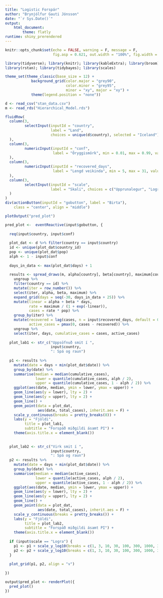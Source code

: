 ```yaml
---
title: "Logistic Forspár"
author: "Brynjólfur Gauti Jónsson"
date: "`r Sys.Date()`"
output: 
    html_document:
        theme: flatly
runtime: shiny_prerendered
---
```


```r
knitr::opts_chunk$set(echo = FALSE, warning = F, message = F, 
                      fig.asp = 0.621, out.width = "100%", fig.width = 8)

library(tidyverse); library(knitr); library(kableExtra); library(broom); library(cowplot); 
library(rstan); library(tidybayes); library(scales)

theme_set(theme_classic(base_size = 12) + 
            background_grid(color.major = "grey90", 
                            color.minor = "grey95", 
                            minor = "xy", major = "xy") +
            theme(legend.position = "none"))
```

```r
d <- read_csv("stan_data.csv")
m <- read_rds("Hierarchical_Model.rds")
```

```r
fluidRow(
  column(3,
         selectInput(inputId = "country",
                     label = "Land",
                     choices = unique(d$country), selected = "Iceland")
  ),
  column(3,
         numericInput(inputId = "conf",
                      label = "Öryggismörk", min = 0.01, max = 0.99, value = 0.95, step = 0.01)
  ),
  column(3,
         numericInput(inputId = "recovered_days",
                      label = "Lengd veikinda", min = 5, max = 31, value = 21, step = 1)
  ),
  column(3,
         selectInput(inputId = "scale",
                     label = "Skali", choices = c("Upprunalegur", "Logra"), selected = "Upprunalegur")
  )
)
div(actionButton(inputId = "gobutton", label = "Birta"),
    class = "center", align = "middle")

plotOutput("pred_plot")
```


```r
pred_plot <-  eventReactive(input$gobutton, {
  
  req(input$country, input$conf)
  
  plot_dat <- d %>% filter(country == input$country)
  id <- unique(plot_dat$country_id)
  pop <- unique(plot_dat$pop)
  alph <- 1 - input$conf
  
  days_in_data <- max(plot_dat$days) + 1
  
  results <- spread_draws(m, alpha[country], beta[country], maximum[country]) %>% 
    ungroup %>% 
    filter(country == id) %>% 
    mutate(iter = row_number()) %>% 
    select(iter, alpha, beta, maximum) %>% 
    expand_grid(days = seq(-30, days_in_data + 25)) %>% 
    mutate(linear = alpha + beta * days,
           rate = maximum / (1 + exp(-linear)),
           cases = rate * pop) %>% 
    group_by(iter) %>% 
    mutate(recovered = lag(cases, n = input$recovered_days, default = 0),
           active_cases = pmax(0, cases - recovered)) %>% 
    ungroup %>% 
    select(iter, days, cumulative_cases = cases, active_cases)
  
  plot_lab1 <- str_c("Uppsöfnuð smit í ", 
                     input$country, 
                     ": Spá og raun")
  
  p1 <- results %>% 
    mutate(date = days + min(plot_dat$date)) %>% 
    group_by(date) %>% 
    summarise(median = median(cumulative_cases),
              lower = quantile(cumulative_cases, alph / 2),
              upper = quantile(cumulative_cases, 1 - alph / 2)) %>% 
    ggplot(aes(date, median, ymin = lower, ymax = upper)) +
    geom_line(aes(y = lower), lty = 2) +
    geom_line(aes(y = upper), lty = 2) +
    geom_line() +
    geom_point(data = plot_dat,
               aes(date, total_cases), inherit.aes = F) +
    scale_y_continuous(breaks = pretty_breaks(8)) +
    labs(y = "Fjöldi",
         title = plot_lab1,
         subtitle = "Forspáð miðgildi ásamt PI") +
    theme(axis.title.x = element_blank())
  
  
  plot_lab2 <- str_c("Virk smit í ", 
                     input$country, 
                     ": Spá og raun")
  p2 <- results %>% 
    mutate(date = days + min(plot_dat$date)) %>% 
    group_by(date) %>% 
    summarise(median = median(active_cases),
              lower = quantile(active_cases, alph / 2),
              upper = quantile(active_cases, 1 - alph / 2)) %>% 
    ggplot(aes(date, median, ymin = lower, ymax = upper)) +
    geom_line(aes(y = lower), lty = 2) +
    geom_line(aes(y = upper), lty = 2) +
    geom_line() +
    geom_point(data = plot_dat,
               aes(date, total_cases), inherit.aes = F) +
    scale_y_continuous(breaks = pretty_breaks()) +
    labs(y = "Fjöldi",
         title = plot_lab2,
         subtitle = "Forspáð miðgildi ásamt PI") +
    theme(axis.title.x = element_blank())
  
  if (input$scale == "Logra") {
    p1 <- p1 + scale_y_log10(breaks = c(1, 3, 10, 30, 100, 300, 1000, 3000, 10000, 30000, 100000, 300000, 1000000, 3000000))
    p2 <- p2 + scale_y_log10(breaks = c(1, 3, 10, 30, 100, 300, 1000, 3000, 10000, 30000, 100000, 300000, 1000000, 3000000))
  }
  
  plot_grid(p1, p2, align = "v")
  
})

output$pred_plot <- renderPlot({
  pred_plot()
})
```
